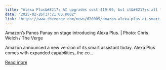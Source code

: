 ```yaml
---
title: "Alexa Plus&#8217; AI upgrades cost $19.99, but it&#8217;s all free with Prime"
date: "2025-02-26T17:21:00.000Z"
link: "https://www.theverge.com/news/620005/amazon-alexa-plus-ai-smart-assistant-pricing-availability-devices"
---
```


Amazon’s Panos Panay on stage introducing Alexa Plus. | Photo: Chris Welch / The Verge

Amazon announced a new version of its smart assistant today. Alexa Plus comes with expanded capabilities, the co...

[Read more](https://www.theverge.com/news/620005/amazon-alexa-plus-ai-smart-assistant-pricing-availability-devices)

